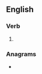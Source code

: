 {{also|élûtes}}
==English==

===Verb===
{{head|en|verb form}}

# {{en-third-person singular of|elute}}

===Anagrams===
* {{anagrams|en|setule}}